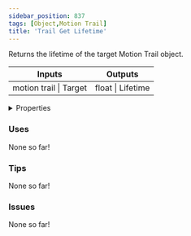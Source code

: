 ```yaml
---
sidebar_position: 837
tags: [Object,Motion Trail]
title: 'Trail Get Lifetime'
---
```


Returns the lifetime of the target Motion Trail object.



<IChip uuid="0f069b0b-6f70-4386-9c7f-1343661e8df6"/>

<table><thead><tr><th>Inputs</th><th>Outputs</th></tr></thead><tbody><tr><td>motion trail | Target</td><td>float | Lifetime</td></tr></tbody></table>

<details>
  <summary>Properties</summary>
  <div>
    <div>
    <table>
      <tbody>
        <tr>
          <td>Is beta required?</td>
          <td>No</td>
        </tr>
        <tr>
          <td>Is chip a trolling risk?</td>
          <td>No</td>
        </tr>
        <tr>
          <td>Is chip a role assignment risk?</td>
          <td>No</td>
        </tr>
        <tr>
          <td>Chip UUID</td>
          <td>0f069b0b-6f70-4386-9c7f-1343661e8df6</td>
        </tr>
        <tr>
          <td>Room availability</td>
          <td>Available everywhere</td>
        </tr>
      </tbody>
    </table>
    </div>
  </div>
</details>

### Uses

None so far!

### Tips

None so far!

### Issues

None so far!